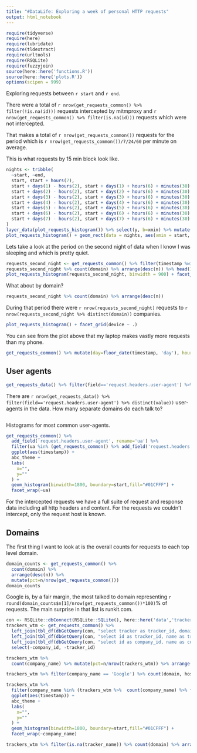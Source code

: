 ```yaml
---
title: "#DataLife: Exploring a week of personal HTTP requests"
output: html_notebook
---
```


```r
require(tidyverse)
require(here)
require(lubridate)
require(tldextract)
require(urltools)
require(RSQLite)
require(fuzzyjoin)
source(here::here('functions.R'))
source(here::here('plots.R'))
options(scipen = 999)
```

Exploring requests between `r start` and `r end`. 

There were a total of `r nrow(get_requests_common() %>% filter(!is.na(id)))` requests intercepted by mitmproxy and `r nrow(get_requests_common() %>% filter(is.na(id)))` requests which were not intercepted.

That makes a total of `r nrow(get_requests_common())` requests for the period which is `r nrow(get_requests_common())/7/24/60` per minute on average.

This is what requests by 15 min block look like.

```r
nights <- tribble(
  ~start, ~end,
  start, start + hours(7),
  start + days(1) - hours(2), start + days(1) + hours(6) + minutes(30),
  start + days(2) - hours(2), start + days(2) + hours(6) + minutes(30),
  start + days(3) - hours(2), start + days(3) + hours(6) + minutes(30),
  start + days(4) - hours(2), start + days(4) + hours(6) + minutes(30),
  start + days(5) - hours(2), start + days(5) + hours(6) + minutes(30),
  start + days(6) - hours(2), start + days(6) + hours(6) + minutes(30),
  start + days(7) - hours(2), start + days(7) + hours(6) + minutes(30)
)
layer_data(plot_requests_histogram()) %>% select(y, b=xmin) %>% mutate(b=b-1540735200) %>% jsonlite::write_json(here::here('data','exports','requests-histogram.json'))
plot_requests_histogram() + geom_rect(data = nights, aes(xmin = start, xmax = end, ymin = -Inf, ymax = Inf), alpha = 0.1, inherit.aes = F)
```

Lets take a look at the period on the second night of data when I know I was sleeping and which is pretty quiet.

```r
requests_second_night <- get_requests_common() %>% filter(timestamp %within% interval(start + days(1) - hours(2), start + days(1) + hours(6) + minutes(30)))
requests_second_night %>% count(domain) %>% arrange(desc(n)) %>% head(15) %>% write_csv(here::here('data','exports','second-night-top-domains.csv'))
plot_requests_histogram(requests_second_night, binwidth = 900) + facet_grid(. ~ device)
```

What about by domain?

```r
requests_second_night %>% count(domain) %>% arrange(desc(n))
```


During that period there were `r nrow(requests_second_night)` requests to `r nrow(requests_second_night %>% distinct(domain))` companies. 


```r
plot_requests_histogram() + facet_grid(device ~ .)
```

You can see from the plot above that my laptop makes vastly more requests than my phone.

```r
get_requests_common() %>% mutate(day=floor_date(timestamp, 'day'), hour=hour(timestamp), minute = minute(timestamp)) %>% group_by(device, day, hour, minute) %>% count() %>% arrange(desc(n))
```

## User agents

```r
get_requests_data() %>% filter(field=='request.headers.user-agent') %>% count(value) %>% arrange(desc(n))
```

There are `r nrow(get_requests_data() %>% filter(field=='request.headers.user-agent') %>% distinct(value))` user-agents in the data. How many separate domains do each talk to?

```r

```

Histograms for most common user-agents.

```r
get_requests_common() %>% 
  add_field('request.headers.user-agent', rename='ua') %>% 
  filter(ua %in% (get_requests_common() %>% add_field('request.headers.user-agent', rename='ua') %>% count(ua) %>% filter(n > 1000) %>% arrange(desc(n)))$ua) %>%
  ggplot(aes(timestamp)) + 
  abc_theme +
  labs(
    x="",
    y=""
  ) +
  geom_histogram(binwidth=1800, boundary=start,fill="#01CFFF") + 
  facet_wrap(~ua)
```


For the intercepted requests we have a full suite of request and response data including all http headers and content. For the requests we couldn't intercept, only the request host is known.

## Domains

The first thing I want to look at is the overall counts for requests to each top level domain.

```r
domain_counts <- get_requests_common() %>% 
  count(domain) %>%
  arrange(desc(n)) %>%
  mutate(pct=n/nrow(get_requests_common()))
domain_counts
```

Google is, by a fair margin, the most talked to domain representing `r round(domain_counts$n[1]/nrow(get_requests_common())*100)`% of requests. The main surprise in that list is runkit.com.

```r
con <- RSQLite::dbConnect(RSQLite::SQLite(), here::here('data','trackerdb.sqlite'))
trackers_wtm <- get_requests_common() %>% 
  left_join(tbl_df(dbGetQuery(con, "select tracker as tracker_id, domain from tracker_domains")), by=c("domain"="domain")) %>% 
  left_join(tbl_df(dbGetQuery(con, "select id as tracker_id, name as tracker_name, company_id from trackers")), by=c("tracker_id"="tracker_id")) %>%
  left_join(tbl_df(dbGetQuery(con, "select id as company_id, name as company_name from companies")), by=c("company_id"="company_id")) %>%
  select(-company_id, -tracker_id)

trackers_wtm %>%
  count(company_name) %>% mutate(pct=n/nrow(trackers_wtm)) %>% arrange(desc(n))
```

```r
trackers_wtm %>% filter(company_name == 'Google') %>% count(domain, host) %>% arrange(desc(n))
```


```r
trackers_wtm %>% 
  filter(company_name %in% (trackers_wtm %>%  count(company_name) %>% filter(n > 1000))$company_name) %>%
  ggplot(aes(timestamp)) + 
  abc_theme +
  labs(
    x="",
    y=""
  ) +
  geom_histogram(binwidth=1800, boundary=start,fill="#01CFFF") + 
  facet_wrap(~company_name)
```

```r
trackers_wtm %>% filter(is.na(tracker_name)) %>% count(domain) %>% arrange(desc(n))
```


